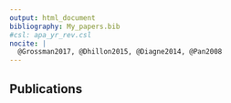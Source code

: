 ```yaml
--- 
output: html_document
bibliography: My_papers.bib
#csl: apa_yr_rev.csl
nocite: | 
  @Grossman2017, @Dhillon2015, @Diagne2014, @Pan2008
---
```


## Publications

